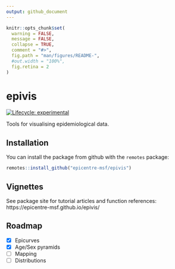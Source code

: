 ```yaml
---
output: github_document
---
```


<!-- README.md is generated from README.Rmd. Please edit that file -->

```r
knitr::opts_chunk$set(
  warning = FALSE,
  message = FALSE,
  collapse = TRUE,
  comment = "#>",
  fig.path = "man/figures/README-",
  #out.width = "100%",
  fig.retina = 2
)
```

# epivis

<!-- badges: start -->
[![Lifecycle: experimental](https://img.shields.io/badge/lifecycle-experimental-orange.svg)](https://www.tidyverse.org/lifecycle/#experimental)
<!-- badges: end -->

Tools for visualising epidemiological data.

## Installation

You can install the package from github with the `remotes` package:

``` r
remotes::install_github("epicentre-msf/epivis")
```

## Vignettes

See package site for tutorial articles and function references: https://epicentre-msf.github.io/epivis/

## Roadmap

- [x] Epicurves
- [x] Age/Sex pyramids
- [ ] Mapping
- [ ] Distributions
